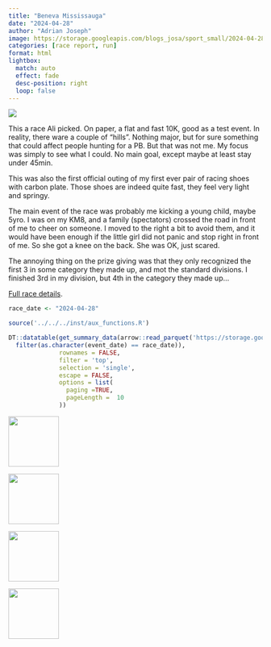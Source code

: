 ```yaml
---
title: "Beneva Mississauga"
date: "2024-04-28"
author: "Adrian Joseph"
image: https://storage.googleapis.com/blogs_josa/sport_small/2024-04-28_BENEVA_MISSISSAUGA/img/00.png
categories: [race report, run]
format: html
lightbox:
  match: auto
  effect: fade
  desc-position: right
  loop: false
---
```

![](https://storage.googleapis.com/blogs_josa/sport_small/2024-04-28_BENEVA_MISSISSAUGA/img/00.png)

This a race Ali picked. On paper, a flat and fast 10K, good as a test event. In reality, there ware a couple of "hills". Nothing major, but for sure  something that could affect people hunting for a PB. But that was not me. My focus was simply to see what I could. No main goal, except maybe at least stay under 45min.

This was also the first official outing of my first ever pair of racing shoes with carbon plate. Those shoes are indeed quite fast, they feel very light and springy.

The main event of the race was probably me kicking a young child, maybe 5yro. I was on my KM8, and a family (spectators) crossed the road in front of me to cheer on someone. I moved to the right a bit to avoid them, and it would have been enough if the little girl did not panic and stop right in front of me. So she got a knee on the back. She was OK, just scared.

The annoying thing on the prize giving was that they only recognized the first 3 in some category they made up, and mot the standard divisions. I finished 3rd in my division, but 4th in the category they made up...

[Full race details](http://127.0.0.1:6127/?_inputs_&selector=%222024-04-28%20-%20BENEVA%20MISSISSAUGA%20-%20run%22){target="_blank"}.

```r
race_date <- "2024-04-28"

source('../../../inst/aux_functions.R')

DT::datatable(get_summary_data(arrow::read_parquet('https://storage.googleapis.com/blogs_josa/sport/parquets/main_dataset.parquet') |>
  filter(as.character(event_date) == race_date)),
              rownames = FALSE,
              filter = 'top',
              selection = 'single',
              escape = FALSE,
              options = list(
                paging =TRUE,
                pageLength =  10
              ))
```


::: {layout-ncol=4}
![](https://storage.googleapis.com/blogs_josa/sport_small/2024-04-28_BENEVA_MISSISSAUGA/img/00.png){ width="100" group="hi" }

![](https://storage.googleapis.com/blogs_josa/sport_small/2024-04-28_BENEVA_MISSISSAUGA/img/01.png){ width="100" group="hi" }

![](https://storage.googleapis.com/blogs_josa/sport_small/2024-04-28_BENEVA_MISSISSAUGA/img/02.png){ width="100" group="hi" }

![](https://storage.googleapis.com/blogs_josa/sport_small/2024-04-28_BENEVA_MISSISSAUGA/img/06.png){ width="100" group="hi" }


:::
